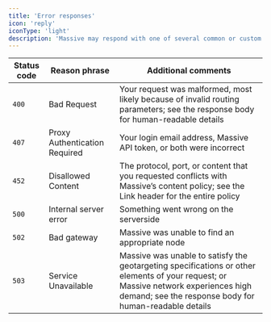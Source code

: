 ```yaml
---
title: 'Error responses'
icon: 'reply'
iconType: 'light'
description: 'Massive may respond with one of several common or custom error messages.'
---
```


| Status code | Reason phrase                    | Additional comments                                                                                                                                          |
|-------------|----------------------------------|--------------------------------------------------------------------------------------------------------------------------------------------------------------|
| `400`       | Bad Request                      | Your request was malformed, most likely because of invalid routing parameters; see the response body for human-readable details                              |
| `407`       | Proxy Authentication Required    | Your login email address, Massive API token, or both were incorrect                                                                                           |
| `452`       | Disallowed Content               | The protocol, port, or content that you requested conflicts with Massive’s content policy; see the Link header for the entire policy                          |
| `500`       | Internal server error            | Something went wrong on the serverside                                                                                                                        |
| `502`       | Bad gateway                      | Massive was unable to find an appropriate node                                                                                                                |
| `503`       | Service Unavailable              | Massive was unable to satisfy the geotargeting specifications or other elements of your request; or Massive network experiences high demand; see the response body for human-readable details |